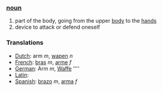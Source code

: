 ===[[noun]]===

# part of the body, going from the upper [[body]] to the [[hand]]s
# device to attack or defend oneself

===Translations===
*[[Dutch]]: arm ''m'', [[wapen]] ''n''
*[[French]]: [[bras]] ''m'', [[arme]] ''f''
*[[German]]: Arm ''m'', [[Waffe]] ''''
*[[Latin]]: [[]]
*[[Spanish]]: [[brazo]] ''m'', [[arma]] ''f''